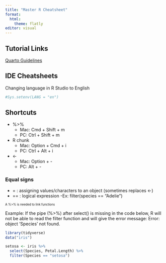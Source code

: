 ```yaml
---
title: "Master R Cheatsheet"
format:
  html: 
    theme: flatly
editor: visual
---
```


## Tutorial Links

[Quarto Guidelines](https://quarto.org/docs/guide/)

## IDE Cheatsheets

Changing language in R Studio to English

```r
#Sys.setenv(LANG = "en")
```

## Shortcuts

-   %\>%
    -   Mac: Cmd + Shift + m
    -   PC: Ctrl + Shift + m
-   R chunk
    -   Mac: Option + Cmd + i
    -   PC: Ctrl + Alt + i
-   \<-
    -   Mac: Option + -
    -   PC: Alt + -

### Equal signs

-   = : assigning values/characters to an object (sometimes replaces \<-)
-   == : logical expression -Ex: filter(species == "Adelie")

::: {.callout-warning .fragment title="Tidyverse" style="font-size: 70%"}
A %\>% is needed to link functions
:::

Example: If the pipe (%\>%) after select() is missing in the code below, R will not be able to read the filter function and will give the error message: Error: object 'Species' not found.

```r
library(tidyverse)
data("iris")

setosa <- iris %>% 
  select(Species, Petal.Length) %>% 
  filter(Species == "setosa")
  
```
